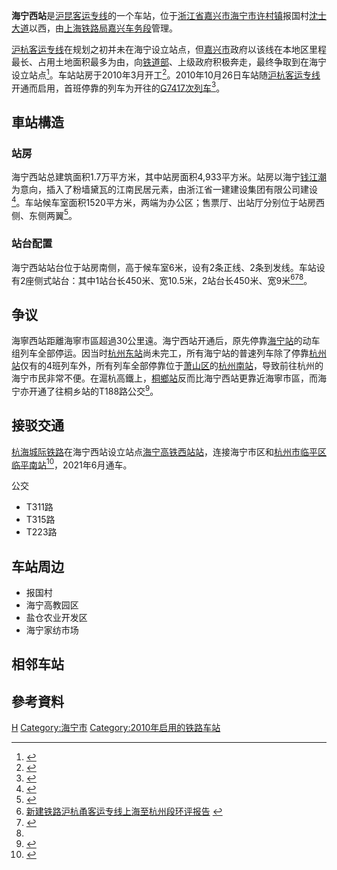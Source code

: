 {{Infobox China railway station 
|车站名称 = 海宁西站
|图片= 201604 Facade of Hainingxi Station.JPG
|车站拼音 = Hainingxi
|英文名称 = Hainingxi Railway Station<ref>{{Cite web |url=http://news.sina.com.cn/o/2012-09-18/080725196193.shtml |title=铁道部:火车站名含"东西南北"统一改用拼音 |accessdate=2016-06-12 |archive-date=2017-07-30 |archive-url=https://web.archive.org/web/20170730073100/http://news.sina.com.cn/o/2012-09-18/080725196193.shtml |dead-url=no }}</ref><ref>{{cite journal |author=[[铁道部运输局|铁道部运输局]] |journal = 铁路客货运输专刊 |year=2012 |issue=4 |title = 关于明确铁路车站站名英文译法的通知 |id = 运营运调电[2012]1911号 |page = 6}}</ref>
|车站代码 = 32007
|电报码 = EUH
|拼音码 = HNX
|车站位置 = [[浙江省|浙江省]][[嘉兴市|嘉兴市]][[海宁市|海宁市]][[许村镇_(海宁市)|许村镇]]
|坐标 = {{coord|30|26|26.40|N|120|23|15.39|E|display=inline,title}}
|归属 = [[上海铁路局|上海铁路局]][[嘉兴车务段|嘉兴车务段]]
|线路 = [[沪昆客运专线|沪昆客运专线]]
|车站等级 = [[三等站_(中国大陆)|三等站]]
|connections = {{杭州地铁路线标志|H}}[[海宁高铁西站_(杭海城际)|海宁高铁西站]]
|月台数目 = 2
|tracks = 4
}}

'''海宁西站'''是[[沪昆客运专线|沪昆客运专线]]的一个车站，位于[[浙江省|浙江省]][[嘉兴市|嘉兴市]][[海宁市|海宁市]][[许村镇_(海宁市)|许村镇]]报国村[[沈士大道|沈士大道]]以西，由[[上海铁路局|上海铁路局]][[嘉兴车务段|嘉兴车务段]]管理。

[[沪杭客运专线|沪杭客运专线]]在规划之初并未在海宁设立站点，但[[嘉兴市|嘉兴市]]政府以该线在本地区里程最长、占用土地面积最多为由，向[[中华人民共和国铁道部|铁道部]]、上级政府积极奔走，最终争取到在海宁设立站点<ref>{{cite news|title=沪杭城际客运专线明天开工 世博会前建成运营最快仅38分钟|url=http://politics.people.com.cn/GB/14562/8869155.html|publisher=人民网|date=2009-02-25|accessdate=2017-01-12|archive-date=2017-01-13|archive-url=https://web.archive.org/web/20170113142535/http://politics.people.com.cn/GB/14562/8869155.html|dead-url=no}}</ref>。车站站房于2010年3月开工<ref>{{cite news|title=沪杭客专海宁西站相关工作顺利开展|url=http://fgj.haining.gov.cn/zdjs/201003/t20100318_133313.htm|publisher=海宁市发展改革局|date=2010-03-18|accessdate=2017-01-12|archive-date=2017-01-13|archive-url=https://web.archive.org/web/20170113152737/http://fgj.haining.gov.cn/zdjs/201003/t20100318_133313.htm|dead-url=yes}}</ref>。2010年10月26日车站随[[沪杭客运专线|沪杭客运专线]]开通而启用，首班停靠的列车为{{站|上海虹桥}}开往{{站|杭州}}的[[沪杭高速动车组列车|G7417次列车]]<ref>{{cite news|title=嘉兴百姓放飞“同城梦”|url=http://www.jxdzsc.cn/xwdt/hyzx/1109.html|publisher=嘉兴政务网|date=2010-10-27|accessdate=2017-01-12|archive-date=2017-01-13|archive-url=https://web.archive.org/web/20170113143432/http://www.jxdzsc.cn/xwdt/hyzx/1109.html|dead-url=yes}}</ref>。

==車站構造==
{{multiple image|width=220|align=right|direction=vertical
|image1=201604 Waiting Room of Hainingxi Railway Station.JPG|caption1=车站候车室
|image2=201604 Platform 1 of Hainingxi Station.JPG|caption2=1号站台
|image3=201703 CRH380BL-3583 on the platform 2 of Hainingxi Station.jpg|caption3=2号站台
}}
===站房===
海宁西站总建筑面积1.7万平方米，其中站房面积4,933平方米。站房以海宁[[钱江潮|钱江潮]]为意向，插入了粉墙黛瓦的江南民居元素，由浙江省一建建设集团有限公司建设<ref>{{cite news|title=海宁西站：“同城”，不再是个美丽的传说|url=http://www.cnjxol.com/xwzx/jxxw/jjxw/content/2010-10/31/content_1519318.htm|date=2010-10-31|publisher=嘉兴在线新闻网|access-date=2017-01-12|archive-url=https://web.archive.org/web/20170113132901/http://www.cnjxol.com/xwzx/jxxw/jjxw/content/2010-10/31/content_1519318.htm|archive-date=2017-01-13|dead-url=yes}}</ref>。车站候车室面积1520平方米，两端为办公区；售票厅、出站厅分别位于站房西侧、东侧两翼<ref name="jxtr">{{cite book|author=嘉兴市交通志编纂委员会|title=嘉兴市交通志|publisher=方志出版社|year=2016|isbn=978-7-5144-1972-6}}</ref>{{rp|462}}。

===站台配置===
海宁西站站台位于站房南侧，高于候车室6米，设有2条正线、2条到发线。车站设有2座侧式站台：其中1站台长450米、宽10.5米，2站台长450米、宽9米<ref>[http://www.crfsdi.com/hg/hh.htm 新建铁路沪杭甬客运专线上海至杭州段环评报告] {{webarchive|url=https://web.archive.org/web/20090107060821/http://www.crfsdi.com/hg/hh.htm |date=2009-01-07 }}</ref><ref>{{Cite web |url=http://www.haining.gov.cn/hndt/hnxw/200902/t20090221_28889.htm |title=沪杭客运专线敲定增设海宁西站选址位于沈士大道西侧 |accessdate=2009-03-23 |archive-date=2009-03-31 |archive-url=https://web.archive.org/web/20090331114155/http://www.haining.gov.cn/hndt/hnxw/200902/t20090221_28889.htm |dead-url=yes }}</ref><ref name="jxtr"/>{{rp|462}}。
{{RailStStart|北|w3=400|'''站房'''|售票处、候车室、进出站}}
{{RailStPlatform|侧d}}
{{RailStLine|4|1|[[到发线|到发线]]}}
{{RailStLine|Ⅱ||<small>（[[临平南站|临平南站]]）</small>'''沪昆高铁''' 上行正线<small>（[[桐乡站|桐乡站]]）</small>|top=y}}
{{RailStLine|Ⅰ||<small>（[[临平南站|临平南站]]）</small>'''沪昆高铁''' 下行正线<small>（[[桐乡站|桐乡站]]）</small>|top=y}}
{{RailStLine|3|2|[[到发线|到发线]]|top=y}}
{{RailStPlatform|侧u}}
{{RailStEnd|南|}}

==争议==
海寧西站距離海寧市區超過30公里遠。海宁西站开通后，原先停靠[[海宁站_(中国)|海宁站]]的动车组列车全部停运。因当时[[杭州东站|杭州东站]]尚未完工，所有海宁站的普速列车除了停靠[[杭州站|杭州站]]仅有的4班列车外，所有列车全部停靠位于[[萧山区|萧山区]]的[[杭州南站|杭州南站]]，导致前往杭州的海宁市民非常不便。在滬杭高鐵上，[[桐鄉站|桐鄉站]]反而比海宁西站更靠近海寧市區，而海宁亦开通了往桐乡站的T188路公交<ref>{{cite news|title=皮革城至海宁西站有直通车啦|url=http://hnrb.zjol.com.cn/hnrb/html/2010-11/05/content_133771.htm|date=2010-11-05|publisher=海宁日报|accessdate=2017-01-12|archive-date=2013-02-26|archive-url=https://web.archive.org/web/20130226074951/http://hnrb.zjol.com.cn/hnrb/html/2010-11/05/content_133771.htm|dead-url=no}}</ref>。

==接驳交通==
[[杭海城际铁路|杭海城际铁路]]在海宁西站设立站点[[海宁高铁西站站|海宁高铁西站站]]，连接海宁市区和[[杭州市|杭州市]][[临平区|临平区]][[临平南站|临平南站]]<ref>{{cite news|title=杭州到海宁的城际铁路年底正式开工，2020年底建成通车！|url=http://www.jiaxingren.com/folder4/folder5/folder386/2016-08-31/216689.html?_hgOutLink=news/newsDetail&id=216689|publisher=禾点点|date=2016-08-31|accessdate=2020-09-13|archive-date=2019-08-15|archive-url=https://web.archive.org/web/20190815135546/http://www.jiaxingren.com/folder4/folder5/folder386/2016-08-31/216689.html?_hgOutLink=news%2FnewsDetail&id=216689|dead-url=no}}</ref>，2021年6月通车。

;公交
*T311路
*T315路
*T223路

==车站周边==
*报国村
*海宁高教园区
*盐仓农业开发区
*海宁家纺市场

==相邻车站==
{{start rail box|[[中国铁路|中国铁路]]}}
{{s-inop|[[桐乡站|桐乡站]]|[[上海虹桥站|上海虹桥站]]方向}}
{{s-line|[[沪昆高速铁路|沪昆高速铁路]]<br/>← 21km 海宁西站 11km →}}
{{s-inop|[[临平南站|临平南站]]|[[昆明南站|昆明南站]]方向}}
{{end box}}

==參考資料==
{{commonscat|Hainingxi Railway Station}}
{{reflist}}

{{沪昆客运专线}}

[[Category:嘉兴市铁路车站|H]]
[[Category:海宁市|Category:海宁市]]
[[Category:2010年启用的铁路车站|Category:2010年启用的铁路车站]]